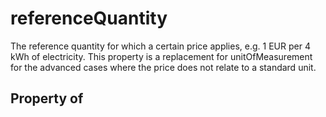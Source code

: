 # referenceQuantity

The reference quantity for which a certain price applies, e.g. 1 EUR per 4 kWh of electricity. This property is a replacement for unitOfMeasurement for the advanced cases where the price does not relate to a standard unit.

## Property of



